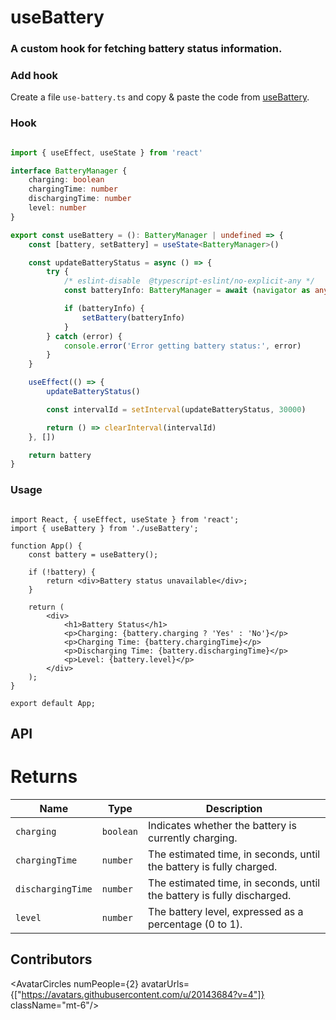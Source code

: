 
# useBattery

<h3 className="mt-4 text-xl font-normal text-gray-400">A custom hook for fetching battery status information.</h3>

### Add hook

Create a file `use-battery.ts` and copy & paste the code from [useBattery](/hooks/use-battery#hook).

### Hook

```ts copy

import { useEffect, useState } from 'react'

interface BatteryManager {
    charging: boolean
    chargingTime: number
    dischargingTime: number
    level: number
}

export const useBattery = (): BatteryManager | undefined => {
    const [battery, setBattery] = useState<BatteryManager>()

    const updateBatteryStatus = async () => {
        try {
            /* eslint-disable  @typescript-eslint/no-explicit-any */
            const batteryInfo: BatteryManager = await (navigator as any).getBattery()

            if (batteryInfo) {
                setBattery(batteryInfo)
            }
        } catch (error) {
            console.error('Error getting battery status:', error)
        }
    }

    useEffect(() => {
        updateBatteryStatus()

        const intervalId = setInterval(updateBatteryStatus, 30000)

        return () => clearInterval(intervalId)
    }, [])

    return battery
}

```

### Usage

```tsx {3,6} copy

import React, { useEffect, useState } from 'react';
import { useBattery } from './useBattery';

function App() {
    const battery = useBattery();

    if (!battery) {
        return <div>Battery status unavailable</div>;
    }

    return (
        <div>
            <h1>Battery Status</h1>
            <p>Charging: {battery.charging ? 'Yes' : 'No'}</p>
            <p>Charging Time: {battery.chargingTime}</p>
            <p>Discharging Time: {battery.dischargingTime}</p>
            <p>Level: {battery.level}</p>
        </div>
    );
}

export default App;

```

## API

 <h1 className='text-xl font-medium mt-6'>Returns</h1>

| Name             | Type      | Description                                                             |
| ---------------- | --------- | ----------------------------------------------------------------------- |
| `charging`       | `boolean` | Indicates whether the battery is currently charging.                   |
| `chargingTime`   | `number`  | The estimated time, in seconds, until the battery is fully charged.    |
| `dischargingTime`| `number`  | The estimated time, in seconds, until the battery is fully discharged. |
| `level`          | `number`  | The battery level, expressed as a percentage (0 to 1).                 |


## Contributors

<AvatarCircles numPeople={2} avatarUrls={["https://avatars.githubusercontent.com/u/20143684?v=4"]}  className="mt-6"/>